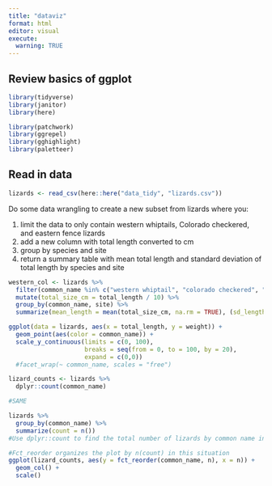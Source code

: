 ```yaml
---
title: "dataviz"
format: html
editor: visual
execute: 
  warning: TRUE
---
```


## Review basics of ggplot

```r
library(tidyverse)
library(janitor)
library(here)

library(patchwork)
library(ggrepel)
library(gghighlight)
library(paletteer)
```

## Read in data

```r
lizards <- read_csv(here::here("data_tidy", "lizards.csv"))
```

Do some data wrangling to create a new subset from lizards where you:

1.  limit the data to only contain western whiptails, Colorado checkered, and eastern fence lizards
2.  add a new column with total length converted to cm
3.  group by species and site
4.  return a summary table with mean total length and standard deviation of total length by species and site

```r
western_col <- lizards %>% 
  filter(common_name %in% c("western whiptail", "colorado checkered", "eastern fence")) %>% 
  mutate(total_size_cm = total_length / 10) %>% 
  group_by(common_name, site) %>% 
  summarize(mean_length = mean(total_size_cm, na.rm = TRUE), (sd_length = sd(total_size_cm, na.rm = TRUE)))
```

```r
ggplot(data = lizards, aes(x = total_length, y = weight)) +
  geom_point(aes(color = common_name)) +
  scale_y_continuous(limits = c(0, 100),
                     breaks = seq(from = 0, to = 100, by = 20),
                     expand = c(0,0))
  #facet_wrap(~ common_name, scales = "free")
```

```r
lizard_counts <- lizards %>% 
  dplyr::count(common_name)

#SAME 

lizards %>% 
  group_by(common_name) %>% 
  summarize(count = n())
#Use dplyr::count to find the total number of lizards by common name in the lizards data set
```

```r
#Fct_reorder organizes the plot by n(count) in this situation
ggplot(lizard_counts, aes(y = fct_reorder(common_name, n), x = n)) + 
  geom_col() +
  scale()
```
